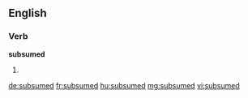 ==English==

===Verb===
'''subsumed'''

# {{past of|[[subsume]]}}

[[de:subsumed]]
[[fr:subsumed]]
[[hu:subsumed]]
[[mg:subsumed]]
[[vi:subsumed]]